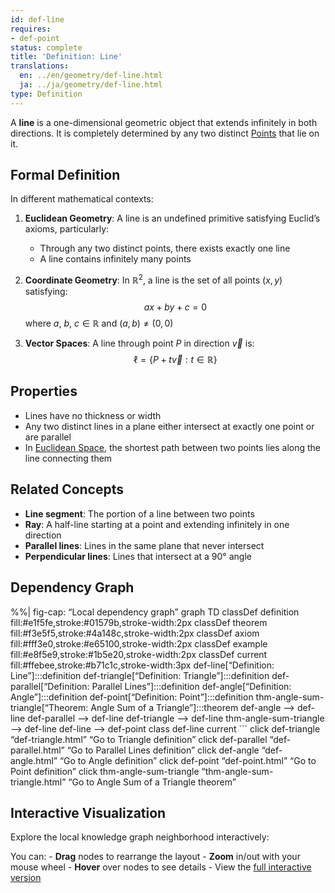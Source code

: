 ```yaml
---
id: def-line
requires:
- def-point
status: complete
title: 'Definition: Line'
translations:
  en: ../en/geometry/def-line.html
  ja: ../ja/geometry/def-line.html
type: Definition
---
```


A **line** is a one-dimensional geometric object that extends infinitely in both directions. It is completely determined by any two distinct [Points](def-point.qmd) that lie on it.

## Formal Definition

In different mathematical contexts:

1. **Euclidean Geometry**: A line is an undefined primitive satisfying Euclid's axioms, particularly:
   - Through any two distinct points, there exists exactly one line
   - A line contains infinitely many points

2. **Coordinate Geometry**: In $\mathbb{R}^2$, a line is the set of all points $(x, y)$ satisfying:
   $$ax + by + c = 0$$
   where $a$, $b$, $c \in \mathbb{R}$ and $(a, b) \neq (0, 0)$

3. **Vector Spaces**: A line through point $P$ in direction $\vec{v}$ is:
   $$\ell = \{P + t\vec{v} : t \in \mathbb{R}\}$$

## Properties

- Lines have no thickness or width
- Any two distinct lines in a plane either intersect at exactly one point or are parallel
- In [Euclidean Space](def-euclidean-space.qmd), the shortest path between two points lies along the line connecting them

## Related Concepts

- **Line segment**: The portion of a line between two points
- **Ray**: A half-line starting at a point and extending infinitely in one direction
- **Parallel lines**: Lines in the same plane that never intersect
- **Perpendicular lines**: Lines that intersect at a 90° angle

## Dependency Graph

%%| fig-cap: "Local dependency graph"
graph TD
    classDef definition fill:#e1f5fe,stroke:#01579b,stroke-width:2px
    classDef theorem fill:#f3e5f5,stroke:#4a148c,stroke-width:2px
    classDef axiom fill:#fff3e0,stroke:#e65100,stroke-width:2px
    classDef example fill:#e8f5e9,stroke:#1b5e20,stroke-width:2px
    classDef current fill:#ffebee,stroke:#b71c1c,stroke-width:3px
    def-line["Definition: Line"]:::definition
    def-triangle["Definition: Triangle"]:::definition
    def-parallel["Definition: Parallel Lines"]:::definition
    def-angle["Definition: Angle"]:::definition
    def-point["Definition: Point"]:::definition
    thm-angle-sum-triangle["Theorem: Angle Sum of a Triangle"]:::theorem
    def-angle --> def-line
    def-parallel --> def-line
    def-triangle --> def-line
    thm-angle-sum-triangle --> def-line
    def-line --> def-point
    class def-line current
```
    click def-triangle "def-triangle.html" "Go to Triangle definition"
    click def-parallel "def-parallel.html" "Go to Parallel Lines definition"
    click def-angle "def-angle.html" "Go to Angle definition"
    click def-point "def-point.html" "Go to Point definition"
    click thm-angle-sum-triangle "thm-angle-sum-triangle.html" "Go to Angle Sum of a Triangle theorem"

## Interactive Visualization

Explore the local knowledge graph neighborhood interactively:

::: {.graph-viz data-id="def-line" data-width="700" data-height="500"}
:::

You can:
- **Drag** nodes to rearrange the layout
- **Zoom** in/out with your mouse wheel
- **Hover** over nodes to see details
- View the [full interactive version](../../output/interactive/def-line.html){target="_blank"}

